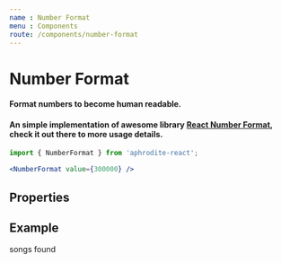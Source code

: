 ```yaml
---
name : Number Format
menu : Components
route: /components/number-format
---
```



# Number Format
#### Format numbers to become human readable.
#### An simple implementation of awesome library [React Number Format](https://github.com/s-yadav/react-number-format), check it out there to more usage details.
```jsx
import { NumberFormat } from 'aphrodite-react';

<NumberFormat value={300000} />
```

## Properties
<PropsTable of={NumberFormat} />

## Example
<Playground>
    <div>
        <NumberFormat value={300000} /> songs found
    </div>
</Playground>
